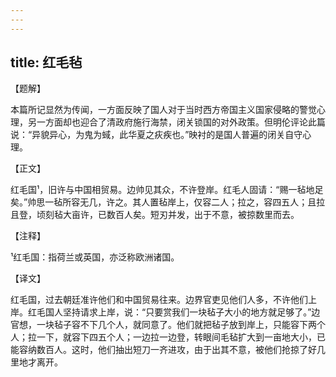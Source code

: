 ```yaml
---
---
---
```

title: 红毛毡
---




【题解】


本篇所记显然为传闻，一方面反映了国人对于当时西方帝国主义国家侵略的警觉心理，另一方面却也迎合了清政府施行海禁，闭关锁国的对外政策。但明伦评论此篇说：“异貌异心，为鬼为蜮，此华夏之疢疾也。”映衬的是国人普遍的闭关自守心理。


【正文】

红毛国¹，旧许与中国相贸易。边帅见其众，不许登岸。红毛人固请：“赐一毡地足矣。”帅思一毡所容无几，许之。其人置毡岸上，仅容二人；拉之，容四五人；且拉且登，顷刻毡大亩许，已数百人矣。短刃并发，出于不意，被掠数里而去。

【注释】


¹红毛国：指荷兰或英国，亦泛称欧洲诸国。





【译文】


红毛国，过去朝廷准许他们和中国贸易往来。边界官吏见他们人多，不许他们上岸。红毛国人坚持请求上岸，说：“只要赏我们一块毡子大小的地方就足够了。”边官想，一块毡子容不下几个人，就同意了。他们就把毡子放到岸上，只能容下两个人；拉一下，就容下四五个人；一边拉一边登，转眼间毛毡扩大到一亩地大小，已能容纳数百人。这时，他们抽出短刀一齐进攻，由于出其不意，被他们抢掠了好几里地才离开。